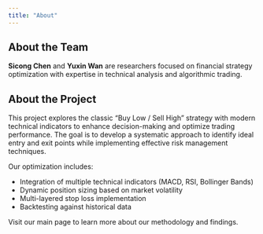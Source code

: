 ```yaml
---
title: "About"
---
```


## About the Team

**Sicong Chen** and **Yuxin Wan** are researchers focused on financial strategy optimization with expertise in technical analysis and algorithmic trading.

## About the Project

This project explores the classic "Buy Low / Sell High" strategy with modern technical indicators to enhance decision-making and optimize trading performance. The goal is to develop a systematic approach to identify ideal entry and exit points while implementing effective risk management techniques.

Our optimization includes:

- Integration of multiple technical indicators (MACD, RSI, Bollinger Bands)
- Dynamic position sizing based on market volatility
- Multi-layered stop loss implementation
- Backtesting against historical data

Visit our main page to learn more about our methodology and findings.

